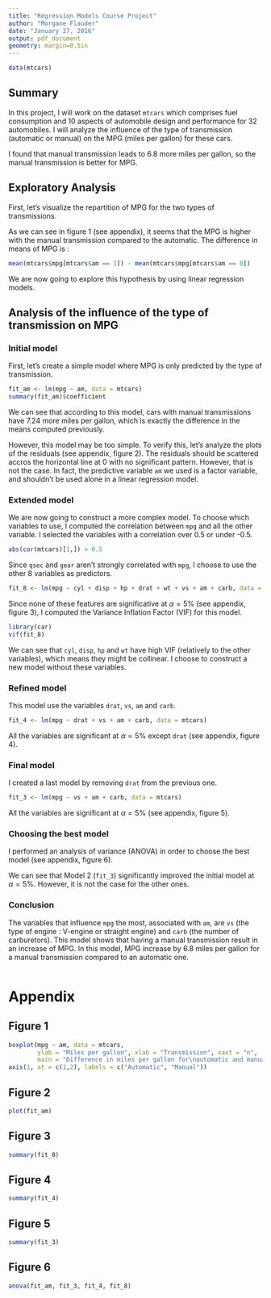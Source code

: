 ```yaml
---
title: "Regression Models Course Project"
author: "Morgane Flauder"
date: "January 27, 2016"
output: pdf_document 
geometry: margin=0.5in
---
```


```r
data(mtcars)
```

## Summary

In this project, I will work on the dataset `mtcars` which comprises fuel consumption and 10 aspects of automobile design and performance for 32 automobiles. I will analyze the influence of the type of transmission (automatic or manual) on the MPG (miles per gallon) for these cars.

I found that manual transmission leads to 6.8 more miles per gallon, so the manual transmission is better for MPG.

## Exploratory Analysis

First, let's visualize the repartition of MPG for the two types of transmissions.

As we can see in figure 1 (see appendix), it seems that the MPG is higher with the manual transmission compared to the automatic. The difference in means of MPG is :

```r
mean(mtcars$mpg[mtcars$am == 1]) - mean(mtcars$mpg[mtcars$am == 0])
```

We are now going to explore this hypothesis by using linear regression models.

## Analysis of the influence of the type of transmission on MPG

### Initial model

First, let's create a simple model where MPG is only predicted by the type of transmission.

```r
fit_am <- lm(mpg ~ am, data = mtcars)
summary(fit_am)$coefficient
```

We can see that according to this model, cars with manual transmissions have 7.24 more miles per gallon, which is exactly the difference in the means computed previously.

However, this model may be too simple. To verify this, let's analyze the plots of the residuals (see appendix, figure 2). The residuals should be scattered accros the horizontal line at 0 with no significant pattern. However, that is not the case. In fact, the predictive variable `am` we used is a factor variable, and shouldn't be used alone in a linear regression model.

### Extended model

We are now going to construct a more complex model. To choose which variables to use, I computed the correlation between `mpg` and all the other variable. I selected the variables with a correlation over 0.5 or under -0.5.

```r
abs(cor(mtcars)[1,]) > 0.5
```

Since `qsec` and `gear` aren't strongly correlated with `mpg`, I choose to use the other 8 variables as predictors.

```r
fit_8 <- lm(mpg ~ cyl + disp + hp + drat + wt + vs + am + carb, data = mtcars)
```

Since none of these features are significative at $\alpha = 5\%$ (see appendix, figure 3), I computed the Variance Inflation Factor (VIF) for this model.

```r
library(car)
vif(fit_8)
```

We can see that `cyl`, `disp`, `hp` and `wt` have high VIF (relatively to the other variables), which means they might be collinear. I choose to construct a new model without these variables.

### Refined model

This model use the variables `drat`, `vs`, `am` and `carb`.

```r
fit_4 <- lm(mpg ~ drat + vs + am + carb, data = mtcars)
```

All the variables are significant at $\alpha = 5\%$ except `drat` (see appendix, figure 4).

### Final model

I created a last model by removing `drat` from the previous one.

```r
fit_3 <- lm(mpg ~ vs + am + carb, data = mtcars)
```

All the variables are significant at $\alpha = 5\%$ (see appendix, figure 5).

### Choosing the best model

I performed an analysis of variance (ANOVA) in order to choose the best model (see appendix, figure 6).

We can see that Model 2 (`fit_3`) significantly improved the initial model at $\alpha = 5\%$. However, it is not the case for the other ones.

### Conclusion

The variables that influence `mpg` the most, associated with `am`, are `vs` (the type of engine : V-engine or straight engine) and `carb` (the number of carburetors). This model shows that having a manual transmission result in an increase of MPG. In this model, MPG increase by 6.8 miles per gallon for a manual transmission compared to an automatic one.

```r

```
\newpage

# Appendix

## Figure 1

```r
boxplot(mpg ~ am, data = mtcars, 
        ylab = "Miles per gallon", xlab = "Transmission", xaxt = "n",
        main = "Difference in miles per gallon for\nautomatic and manual transmissions")
axis(1, at = c(1,2), labels = c("Automatic", "Manual"))
```

\newpage

## Figure 2


```r
plot(fit_am)
```


## Figure 3


```r
summary(fit_8)
```


## Figure 4

```r
summary(fit_4)
```


## Figure 5


```r
summary(fit_3)
```


## Figure 6

```r
anova(fit_am, fit_3, fit_4, fit_8)
```




